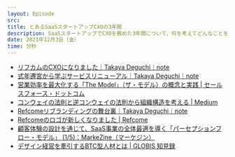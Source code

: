 ```yaml
---
layout: Episode
src: 
title: とあるSaaSスタートアップCXOの3年間
description: SaaSスタートアップでCXOを務めた3年間について、何を考えてどんなことをやったのか、リアルな振り返りをしました。
date: 2021年12月3日（金）
time: 分秒
---
```


- [リフカムのCXOになりました｜Takaya Deguchi｜note](https://note.com/dex1t/n/nf2bd9c33f2a3)
- [式年遷宮から学ぶサービスリニューアル｜Takaya Deguchi｜note](https://note.com/dex1t/n/n53b69cc09cf2)
- [営業効率を最大化する「The Model」（ザ・モデル）の概念と実践 | セールスフォース・ドットコム](https://www.salesforce.com/jp/hub/sales/the-model/)
- [コンウェイの法則と逆コンウェイの法則から組織構造を考える | Medium](https://medium.com/i35-267/%E3%82%B3%E3%83%B3%E3%82%A6%E3%82%A7%E3%82%A4%E3%81%AE%E6%B3%95%E5%89%87%E3%81%A8%E9%80%86%E3%82%B3%E3%83%B3%E3%82%A6%E3%82%A7%E3%82%A4%E3%81%AE%E6%B3%95%E5%89%87%E3%81%8B%E3%82%89%E7%B5%84%E7%B9%94%E6%A7%8B%E9%80%A0%E3%82%92%E8%80%83%E3%81%88%E3%82%8B-bf3f32ebb022)
- [Refcomeリブランディングの舞台裏｜Takaya Deguchi｜note](https://note.com/dex1t/n/n1ca4296c6987)
- [Refcomeのロゴが新しくなりました | Refcome](https://refcome.design/rebranding/)
- [顧客体験の設計を通じて、SaaS事業の全体最適を導く「パーセプションフロー・モデル」 (1/5)：MarkeZine（マーケジン）](https://markezine.jp/article/detail/33126)
- [デザイン経営を牽引するBTC型人材とは | GLOBIS 知見録](https://globis.jp/article/7214)
